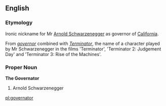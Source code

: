 ==English==
===Etymology===
Ironic nickname for Mr [[w:Arnold Schwarzenegger|Arnold Schwarzenegger]] as governor of [[California]].

From ''[[governor]]'' combined with ''[[w:The Terminator|Terminator]]'', the name of a character played by Mr Schwarzenegger in the films 'Terminator', 'Terminator 2: Judgement Day' and 'Terminator 3: Rise of the Machines'.

===Proper Noun===
'''The Governator'''
# Arnold Schwarzenegger

[[pl:governator]]